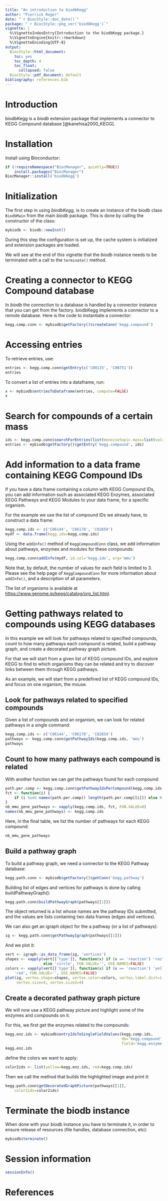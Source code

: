 ```yaml
---
title: "An introduction to biodbKegg"
author: "Pierrick Roger"
date: "`r BiocStyle::doc_date()`"
package: "`r BiocStyle::pkg_ver('biodbKegg')`"
vignette: |
  %\VignetteIndexEntry{Introduction to the biodbKegg package.}
  %\VignetteEngine{knitr::rmarkdown}
  %\VignetteEncoding{UTF-8}
output:
  BiocStyle::html_document:
    toc: yes
    toc_depth: 4
    toc_float:
      collapsed: false
  BiocStyle::pdf_document: default
bibliography: references.bib
---
```


# Introduction

biodbKegg is a *biodb* extension package that implements a connector to
KEGG Compound database [@kanehisa2000_KEGG].

# Installation

Install using Bioconductor:
```r
if (!requireNamespace("BiocManager", quietly=TRUE))
    install.packages("BiocManager")
BiocManager::install('biodbKegg')
```

# Initialization

The first step in using *biodbKegg*, is to create an instance of the biodb
class `BiodbMain` from the main *biodb* package. This is done by calling the
constructor of the class:
```r
mybiodb <- biodb::newInst()
```
During this step the configuration is set up, the cache system is initialized
and extension packages are loaded.

We will see at the end of this vignette that the *biodb* instance needs to be
terminated with a call to the `terminate()` method.

# Creating a connector to KEGG Compound database

In *biodb* the connection to a database is handled by a connector instance that
you can get from the factory.
biodbKegg implements a connector to a remote database.
Here is the code to instantiate a connector:
```r
kegg.comp.conn <- mybiodb$getFactory()$createConn('kegg.compound')
```

# Accessing entries

To retrieve entries, use:
```r
entries <- kegg.comp.conn$getEntry(c('C00133', 'C00751'))
entries
```

To convert a list of entries into a dataframe, run:
```r
x <- mybiodb$entriesToDataframe(entries, compute=FALSE)
x
```

# Search for compounds of a certain mass

```r
ids <- kegg.comp.conn$searchForEntries(list(monoisotopic.mass=list(value=64, delta=2.0)), max.results=10)
entries <- mybiodb$getFactory()$getEntry('kegg.compound', ids)
```

# Add information to a data frame containing KEGG Compound IDs

If you have a data frame containing a column with KEGG Compound IDs, you can
add information such as associated KEGG Enzymes, associated KEGG Pathways and
KEGG Modules to your data frame, for a specific organism.

For the example we use the list of compound IDs we already have, to construct a
data frame:
```r
kegg.comp.ids <- c('C06144', 'C06178', 'C02659')
mydf <- data.frame(kegg.ids=kegg.comp.ids)
```

Using the `addInfo()` method of `KeggCompoundConn` class, we add information
about pathways, enzymes and modules for these compounds:
```r
kegg.comp.conn$addInfo(mydf, id.col='kegg.ids', org='mmu')
```
Note that, by default, the number of values for each field is limited to 3.
Please see the help page of `KeggCompoundConn` for more information about
`addInfo()`, and a description of all parameters.

The list of organisms is available at
<https://www.genome.jp/kegg/catalog/org_list.html>.

# Getting pathways related to compounds using KEGG databases

In this example we will look for pathways related to specified compounds, count
to how many pathways each compound is related, build a pathway graph, and
create a decorated pathway graph picture.

For that we will start from a given list of KEGG compound IDs, and explore KEGG
to find to which organisms they can be related and try to discover links
between them through KEGG pathways.

As an example, we will start from a predefined list of KEGG compound IDs, and
focus on one organism, the mouse.

## Look for pathways related to specified compounds

Given a list of compounds and an organism, we can look for related pathways in
a single command:
```r
kegg.comp.ids <- c('C06144', 'C06178', 'C02659')
pathways <- kegg.comp.conn$getPathwayIds(kegg.comp.ids, 'mmu')
pathways
```

## Count to how many pathways each compound is related

With another function we can get the pathways found for each compound:
```r
path.per.comp <- kegg.comp.conn$getPathwayIdsPerCompound(kegg.comp.ids, 'mmu')
fct <- function(i) {
    if (i %in% names(path.per.comp)) length(path.per.comp[[i]]) else 0
}
nb_mmu_gene_pathways <- vapply(kegg.comp.ids, fct, FUN.VALUE=0)
names(nb_mmu_gene_pathways) <- kegg.comp.ids
```

Here, in the final table, we list the number of pathways for each KEGG
compound:
```r
nb_mmu_gene_pathways
```

## Build a pathway graph

To build a pathway graph, we need a connector to the KEGG Pathway database:
```r
kegg.path.conn <- mybiodb$getFactory()$getConn('kegg.pathway')
```

Building list of edges and vertices for pathways is done by calling
buildPathwayGraph():
```r
kegg.path.conn$buildPathwayGraph(pathways[[1]])
```
The object returned is a list whose names are the pathway IDs submitted, and
the values are lists containing two data frames (edges and vertices).

We can also get an igraph object for the a pathway (or a list of pathways):
```r
ig <- kegg.path.conn$getPathwayIgraph(pathways[[1]])
```

And we plot it:
```r
vert <- igraph::as_data_frame(ig, 'vertices')
shapes <- vapply(vert[['type']], function(x) if (x == 'reaction') 'rectangle'
                 else 'circle', FUN.VALUE='', USE.NAMES=FALSE)
colors <- vapply(vert[['type']], function(x) if (x == 'reaction') 'yellow' else
    'red', FUN.VALUE='', USE.NAMES=FALSE)
plot(ig, vertex.shape=shapes, vertex.color=colors, vertex.label.dist=1,
     vertex.size=4, vertex.size2=4)
```

## Create a decorated pathway graph picture

We will now use a KEGG pathway picture and highlight some of the enzymes and
compounds on it.

For this, we first get the enzymes related to the compounds:
```r
kegg.enz.ids <- mybiodb$entryIdsToSingleFieldValues(kegg.comp.ids,
                                                    db='kegg.compound',
                                                    field='kegg.enzyme.id')
kegg.enz.ids
```

define the colors we want to apply:
```r
color2ids <- list(yellow=kegg.enz.ids, red=kegg.comp.ids)
```

Then we call the method that builds the highlighted image and print it:
```r
kegg.path.conn$getDecoratedGraphPicture(pathways[[1]],
	color2ids=color2ids)
```

# Terminate the biodb instance

When done with your *biodb* instance you have to terminate it, in order to
ensure release of resources (file handles, database connection, etc):
```r
mybiodb$terminate()
```

# Session information

```r
sessionInfo()
```

# References
